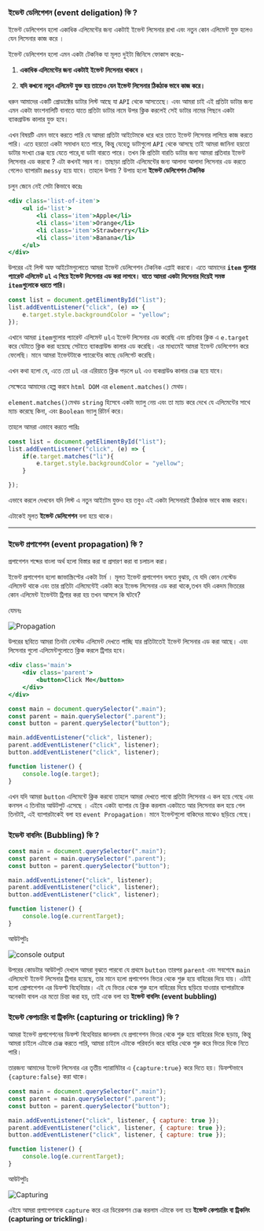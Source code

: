 ### ইভেন্ট ডেলিগেশন (event deligation) কি ?

ইভেন্ট ডেলিগেশন হলো একাধিক এলিমেন্টের জন্য একটাই ইভেন্ট লিসেনার রাখা এবং নতুন কোন এলিমেন্ট যুক্ত হলেও যেন লিসেনার কাজ করে ।

ইভেন্ট ডেলিগেশন হলো এমন একটা টেকনিক যা মূলত দুইটা জিনিসে ফোকাস করেঃ-

1. **একাধিক এলিমেন্টের জন্য একটাই ইভেন্ট লিসেনার থাকবে ।**

2. **যদি কখনো নতুন এলিমেন্ট যুক্ত হয় তাতেও যেন ইভেন্ট লিসেনার ঠিকঠাক ভাবে কাজ করে।**

ধরুন আমাদের একটি প্রোডাক্টের ডাটার লিস্ট আছে যা `API` থেকে আসতেছে। এবং আমরা চাই এই প্রতিটা ডাটার জন্য এমন একটা ফাংশনালিটি বানাতে যাতে প্রতিটা ডাটার নামে উপর ক্লিক করলেই সেই ডাটার নামের পিছনে একটা ব্যাকগ্রাউন্ড কালার যুক্ত হবে।

এখন বিষয়টি এমন ভাবে করতে পারি যে আমরা প্রতিটা আইটেমকে ধরে ধরে তাতে ইভেন্ট লিসেনার লাগিয়ে কাজ করতে পারি। এতে হয়তো একটা সমাধান হতে পারে, কিন্তু যেহেতু ডাটাগুলো `API` থেকে আসছে তাই আমরা জানিনা হয়তো ডাটার সংখ্যা চেঞ্জ হয়ে যেতে পারে,বা ডাটা বারতে পারে। তখন কি প্রতিটা বারতি ডাটার জন্য আমরা প্রতিবার ইভেন্ট লিসেনার এড করবো ? এটা কখনই সম্ভব না। তাছাড়া প্রতিটা এলিমেন্টের জন্য আলাদা আলাদা লিসেনার এড করতে গেলেও ব্যাপারটা `messy` হয়ে যাবে। তাহলে উপায় ? উপায় হলো **ইভেন্ট ডেলিগেশন টেকনিক**

চলুন জেনে নেই সেটা কিভাবে করেঃ

```jsx filename="index.html" showLineNumbers
<div class='list-of-item'>
    <ul id='list'>
        <li class='item'>Apple</li>
        <li class='item'>Orange</li>
        <li class='item'>Strawberry</li>
        <li class='item'>Banana</li>
    </ul>
</div>
```

উপরের এই লিস্ট অফ আইটেমগুলোতে আমরা ইভেন্ট ডেলিগেশন টেকনিক এপ্লাই করবো। এতে আমাদের **`item` গুলোর প্যারেন্ট এলিমেন্ট `ul` এ গিয়ে ইভেন্ট লিসেনার এড করা লাগবে। যাতে আমরা একটা লিসেনার দিয়েই সমস্ত `item`গুলোকে ধরতে পারি।**

```javascript filename="index.js" showLineNumbers
const list = document.getElimentById("list");
list.addEventListener("click", (e) => {
    e.target.style.backgroundColor = "yellow";
});
```

এখানে আমরা `item`গুলোর প্যারেন্ট এলিমেন্ট `ul`এ ইভেন্ট লিসেনার এড করেছি এবং প্রতিবার ক্লিক এ `e.target` করে যেটাতে ক্লিক করা হয়েছে সেটাতে ব্যাকগ্রাউন্ড কালার এড করেছি। এর মাধ্যমেই আমরা ইভেন্ট ডেলিগেশন করে ফেলেছি। মানে আমরা ইভেন্টটাকে প্যারেন্টের কাছে ডেলিগেট করেছি।

এখন কথা হলো যে, এতে তো `ul` এর এরিয়াতে ক্লিক পড়লে `ul` এও ব্যকগ্রাউণ্ড কালার চেঞ্জ হয়ে যাবে।

সেক্ষেত্রে আমাদের হেল্প করবে `html DOM` এর `element.matches()` মেথড।

`element.matches()`মেথড `string` হিসেবে একটা ভ্যালু নেয় এবং তা ম্যাচ করে দেখে যে এলিমেন্টের সাথে ম্যাচ করেছে কিনা, এবং `Boolean` ভ্যালু রিটার্ন করে।

তাহলে আমরা এভাবে করতে পারিঃ

```javascript filename="index.js" showLineNumbers
const list = document.getElimentById("list");
list.addEventListener("click", (e) => {
    if(e.target.matches("li"){
        e.target.style.backgroundColor = "yellow";
    }

});
```

এভাবে করলে দেখবেন যদি লিস্ট এ নতুন আইটেম যুক্তও হয় তবুও এই একটা লিসেনারই ঠিকঠাক ভাবে কাজ করবে।

এটাকেই মূলত **ইভেন্ট ডেলিগেশন** বলা হয়ে থাকে।

---

### ইভেন্ট প্রপাগেশন (event propagation) কি ?

প্রপাগেশন শব্দের বাংলা অর্থ হলো বিস্তার করা বা প্রসারণ করা বা চলাচল করা।

ইভেন্ট প্রপাগেশন হলো জাভাস্ক্রিপ্টের একটা টার্ম । মূলত ইভেন্ট প্রপাগেশন বলতে বুঝায়, যে যদি কোন নেস্টেড এলিমেন্ট থাকে এবং তার প্রতিটা এলিমেন্টেই একটা করে ইভেন্ড লিসেনার এড করা থাকে,তখন যদি একদম ভিতরের কোন এলিমেন্ট ইভেন্টটা ট্রিগার করা হয় তখন আসলে কি ঘটবে?

যেমনঃ

![Propagation](../../../../public/Propagation.svg)

উপরের ছবিতে আমরা তিনটা নেস্টেড এলিমেন্ট দেখতে পাচ্ছি যার প্রতিটাতেই ইভেন্ট লিসেনার এড করা আছে। এবং লিসেনার গুলো এলিমেন্টগুলোতে ক্লিক করলে ট্রিগার হবে।

```jsx filename="index.html" showLineNumbers
<div class='main'>
    <div class='parent'>
        <button>Click Me</button>
    </div>
</div>
```

```jsx filename="index.js" showLineNumbers
const main = document.querySelector(".main");
const parent = main.querySelector(".parent");
const button = parent.querySelector("button");

main.addEventListener("click", listener);
parent.addEventListener("click", listener);
button.addEventListener("click", listener);

function listener() {
    console.log(e.target);
}
```

এখন যদি আমরা `button` এলিমেন্টে ক্লিক করবো তাহলে আমরা দেখতে পাবো প্রতিটা লিসেনার এ কল হয়ে গেছে এবং কনসল এ তিনটার আউটপুট এসেছে । এইযে একটা ব্যাপার যে ক্লিক করলাম একটাতে আর লিসেনার কল হয়ে গেল তিনটাই, এই ব্যাপারটাকেই বলা হয় `event Propagation`। মানে ইভেন্টগুলো বাকিদের মাঝেও ছড়িয়ে গেছে।

### ইভেন্ট বাবলিং (Bubbling) কি ?

```jsx filename="index.js" showLineNumbers
const main = document.querySelector(".main");
const parent = main.querySelector(".parent");
const button = parent.querySelector("button");

main.addEventListener("click", listener);
parent.addEventListener("click", listener);
button.addEventListener("click", listener);

function listener() {
    console.log(e.currentTarget);
}
```

আউটপুটঃ

![console output](../../../../public/output.png)

উপরের কোডটার আউটপুট দেখলে আমরা বুঝতে পারবো যে প্রথমে `button` তারপর `parent` এবং সবশেষে `main` এলিমেন্টে ইভেন্ট লিসেনার ট্রিগার হয়েছে, তার মানে হলো প্রপাগেশন ভিতর থেকে শুরু হয়ে বাহিরের দিয়ে যায়। এটাই হলো প্রোপাগেশন এর ডিফল্ট বিহেবিয়ার। এই যে ভিতর থেকে শুরু হলে বাহিরের দিয়ে ছড়িয়ে যাওয়ার ব্যাপারটাকে অনেকটা বাবল এর মতো চিন্তা করা হয়, তাই একে বলা হয় **ইভেন্ট বাবলিং (event bubbling)**

### ইভেন্ট কেপচারিং বা ট্রিকলিং (capturing or trickling) কি ?

আমরা ইভেন্ট প্রপাগেশনের ডিফল্ট বিহেবিয়ার জানলাম যে প্রপাগেশন ভিতর থেকে শুরু হয়ে বাহিরের দিকে ছড়ায়, কিন্তু আমরা চাইলে এটাকে চেঞ্জ করতে পারি, আমরা চাইলে এটাকে পরিবর্তন করে বাহির থেকে শুরু করে ভিতর দিকে নিতে পারি।

তারজন্য আমাদের ইভেন্ট লিসেনার এর তৃতীয় প্যারামিটার এ `{capture:true}` করে দিতে হয়। ডিফল্টভাবে `{capture:false}` করা থাকে।

```jsx filename="index.js" showLineNumbers
const main = document.querySelector(".main");
const parent = main.querySelector(".parent");
const button = parent.querySelector("button");

main.addEventListener("click", listener, { capture: true });
parent.addEventListener("click", listener, { capture: true });
button.addEventListener("click", listener, { capture: true });

function listener() {
    console.log(e.currentTarget);
}
```

আউটপুটঃ

![Capturing](../../../../public/capturetrue.png)

এইযে আমরা প্রপাগেশনকে `capture` করে এর ডিরেকশন চেঞ্জ করলাম এটাকে বলা হয় **ইভেন্ট কেপচারিং বা ট্রিকলিং (capturing or trickling)**।

